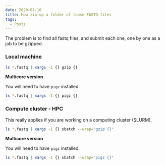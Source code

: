 ```yaml
---
date: 2020-07-16
title: How zip up a folder of loose FASTQ files
tags:
  - Posts
---
```


The problem is to find all fastq files, and submit each one, one by one as a job to be gzipped.

### Local machine

```bash
ls *.fastq | xargs -I {} gzip {}
```

**Multicore version**

You will need to have `pigz` installed.

```bash
ls *.fastq | xargs -I {} pigz {}
```

### Compute cluster - HPC

This really applies if you are working on a computing cluster (SLURM).

```bash
ls *.fastq | xargs -I {} sbatch --wrap="gzip {}"
```

**Multicore version**

You will need to have `pigz` installed.

```bash
ls *.fastq | xargs -I {} sbatch --wrap="pigz {}"
```

